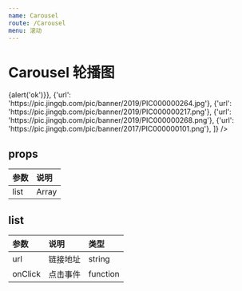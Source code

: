 ```yaml
---
name: Carousel
route: /Carousel
menu: 滚动
---
```



# Carousel 轮播图

<Playground>
    <Carousel 
      list={[
        {'url': 'https://pic.jingqb.com/pic/banner/2019/PIC000000274.jpg', 'onClick': ()=>{alert('ok')}}, 
        {'url': 'https://pic.jingqb.com/pic/banner/2019/PIC000000264.jpg'},
        {'url': 'https://pic.jingqb.com/pic/banner/2019/PIC000000217.png'},
        {'url': 'https://pic.jingqb.com/pic/banner/2019/PIC000000268.png'},
        {'url': 'https://pic.jingqb.com/pic/banner/2017/PIC000000101.png'},
      ]}
    />
</Playground>


## props
| 参数 | 说明  |
| :--- | :---- |
| list | Array |


## list
|  参数   |   说明   |   类型   |
| :------ | :------- | :------- |
| url     | 链接地址 | string   |
| onClick | 点击事件 | function |